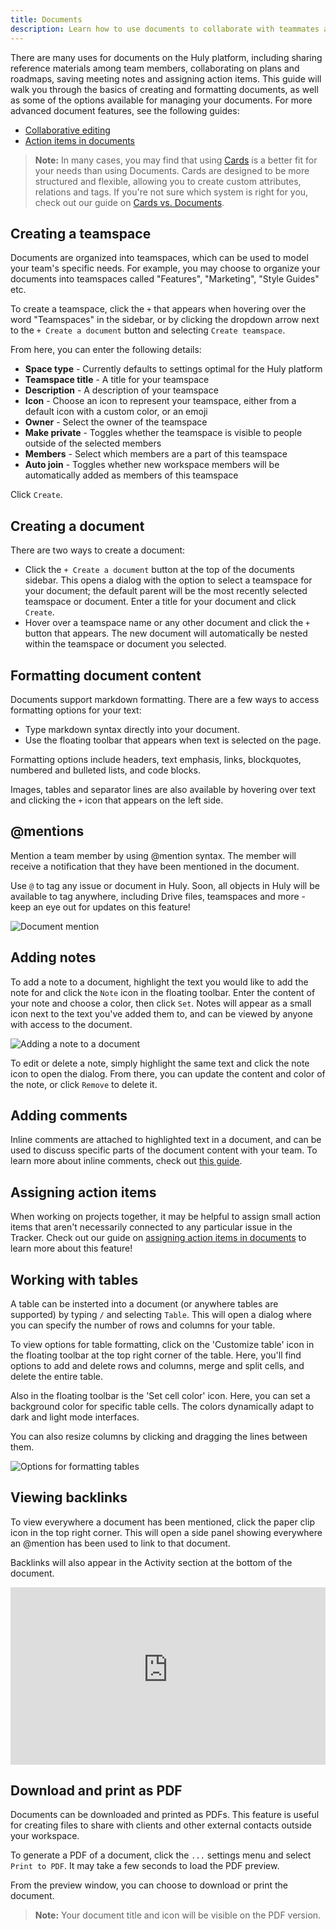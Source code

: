 ```yaml
---
title: Documents
description: Learn how to use documents to collaborate with teammates and organize information.
---
```



<YouTube id="6mz0OmGPq3Q" posterQuality="max" />

There are many uses for documents on the Huly platform, including sharing reference materials among team members, collaborating on plans and roadmaps, saving meeting notes and assigning action items. This guide will walk you through the basics of creating and formatting documents, as well as some of the options available for managing your documents. For more advanced document features, see the following guides:

- [Collaborative editing](/knowledge-management/collaborative-editing)
- [Action items in documents](/knowledge-management/documents-action-items)

> **Note:** In many cases, you may find that using [Cards](/cards/cards-overview) is a better fit for your needs than using Documents. Cards are designed to be more structured and flexible, allowing you to create custom attributes, relations and tags. If you're not sure which system is right for you, check out our guide on [Cards vs. Documents](/cards/cards/cards-vs-documents).

## Creating a teamspace

Documents are organized into teamspaces, which can be used to model your team's specific needs. For example, you may choose to organize your documents into teamspaces called "Features", "Marketing", "Style Guides" etc.

To create a teamspace, click the `+` that appears when hovering over the word "Teamspaces" in the sidebar, or by clicking the dropdown arrow next to the `+ Create a document` button and selecting `Create teamspace`.

From here, you can enter the following details:

- **Space type** - Currently defaults to settings optimal for the Huly platform
- **Teamspace title** - A title for your teamspace
- **Description** - A description of your teamspace
- **Icon** - Choose an icon to represent your teamspace, either from a default icon with a custom color, or an emoji
- **Owner** - Select the owner of the teamspace
- **Make private** - Toggles whether the teamspace is visible to people outside of the selected members
- **Members** - Select which members are a part of this teamspace
- **Auto join** - Toggles whether new workspace members will be automatically added as members of this teamspace

Click `Create`.

## Creating a document

There are two ways to create a document:

- Click the `+ Create a document` button at the top of the documents sidebar. This opens a dialog with the option to select a teamspace for your document; the default parent will be the most recently selected teamspace or document. Enter a title for your document and click `Create`.
- Hover over a teamspace name or any other document and click the `+` button that appears. The new document will automatically be nested within the teamspace or document you selected.

## Formatting document content

Documents support markdown formatting. There are a few ways to access formatting options for your text:

- Type markdown syntax directly into your document.
- Use the floating toolbar that appears when text is selected on the page.

Formatting options include headers, text emphasis, links, blockquotes, numbered and bulleted lists, and code blocks.

Images, tables and separator lines are also available by hovering over text and clicking the `+` icon that appears on the left side.

## @mentions

Mention a team member by using @mention syntax. The member will receive a notification that they have been mentioned in the document.

Use `@` to tag any issue or document in Huly. Soon, all objects in Huly will be available to tag anywhere, including Drive files, teamspaces and more - keep an eye out for updates on this feature!

<Image src={documentMention} alt="Document mention" inferSize quality="max" />

## Adding notes

To add a note to a document, highlight the text you would like to add the note for and click the `Note` icon in the floating toolbar. Enter the content of your note and choose a color, then click `Set`. Notes will appear as a small icon next to the text you've added them to, and can be viewed by anyone with access to the document.

<Image
  src={documentNote}
  alt="Adding a note to a document"
  inferSize
  quality="max"
/>

To edit or delete a note, simply highlight the same text and click the note icon to open the dialog. From there, you can update the content and color of the note, or click `Remove` to delete it.

## Adding comments

Inline comments are attached to highlighted text in a document, and can be used to discuss specific parts of the document content with your team. To learn more about inline comments, check out [this guide](/communication/inline-comments).

## Assigning action items

When working on projects together, it may be helpful to assign small action items that aren't necessarily connected to any particular issue in the Tracker. Check out our guide on [assigning action items in documents](/knowledge-management/documents-action-items) to learn more about this feature!

## Working with tables

A table can be insterted into a document (or anywhere tables are supported) by typing `/` and selecting `Table`. This will open a dialog where you can specify the number of rows and columns for your table.

To view options for table formatting, click on the 'Customize table' icon in the floating toolbar at the top right corner of the table. Here, you'll find options to add and delete rows and columns, merge and split cells, and delete the entire table.

Also in the floating toolbar is the 'Set cell color' icon. Here, you can set a background color for specific table cells. The colors dynamically adapt to dark and light mode interfaces.

You can also resize columns by clicking and dragging the lines between them.

<Image
  src={tableFormatting}
  alt="Options for formatting tables"
  inferSize
  quality="max"
/>

## Viewing backlinks

To view everywhere a document has been mentioned, click the paper clip icon in the top right corner. This will open a side panel showing everywhere an @mention has been used to link to that document.

Backlinks will also appear in the Activity section at the bottom of the document.

<div style="position: relative; padding-top: 56.25%;">
  <iframe
    src="https://customer-davn16od7sue0s1k.cloudflarestream.com/d79854816e2015056dba03d32f65e1d5/iframe?poster=https%3A%2F%2Fcustomer-davn16od7sue0s1k.cloudflarestream.com%2Fd79854816e2015056dba03d32f65e1d5%2Fthumbnails%2Fthumbnail.jpg%3Ftime%3D%26height%3D600"
    loading="lazy"
    style="border: none; position: absolute; top: 0; left: 0; height: 100%; width: 100%;"
    allow="accelerometer; gyroscope; autoplay; encrypted-media; picture-in-picture;"
    allowfullscreen="true"
  ></iframe>
</div>

## Download and print as PDF

Documents can be downloaded and printed as PDFs. This feature is useful for creating files to share with clients and other external contacts outside your workspace.

To generate a PDF of a document, click the `...` settings menu and select `Print to PDF`. It may take a few seconds to load the PDF preview.

From the preview window, you can choose to download or print the document.

> **Note:** Your document title and icon will be visible on the PDF version.
